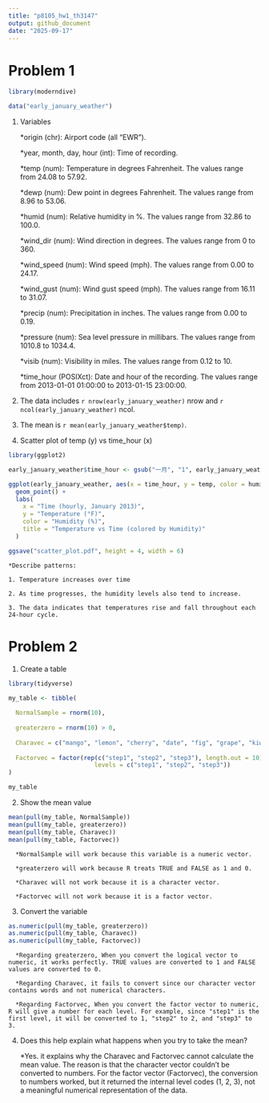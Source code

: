 ```yaml
---
title: "p8105_hw1_th3147"
output: github_document
date: "2025-09-17"
---
```


# Problem 1

```r
library(moderndive)

data("early_january_weather")
```

1. Variables

    *origin (chr): Airport code (all "EWR").
  
    *year, month, day, hour (int): Time of recording.
  
    *temp (num): Temperature in degrees Fahrenheit. The values range from 24.08 to 57.92.
  
    *dewp (num): Dew point in degrees Fahrenheit. The values range from 8.96 to 53.06.
  
    *humid (num): Relative humidity in %. The values range from 32.86 to 100.0.
  
    *wind_dir (num): Wind direction in degrees. The values range from 0 to 360. 
  
    *wind_speed (num): Wind speed (mph). The values range from 0.00 to 24.17.
  
    *wind_gust (num): Wind gust speed (mph). The values range from 16.11 to 31.07.
  
    *precip (num): Precipitation in inches. The values range from 0.00 to 0.19.
  
    *pressure (num): Sea level pressure in millibars. The values range from 1010.8 to 1034.4.
  
    *visib (num): Visibility in miles. The values range from 0.12 to 10.
  
    *time_hour (POSIXct): Date and hour of the recording. The values range from 2013-01-01 01:00:00 to 2013-01-15 23:00:00.

2. The data includes `r nrow(early_january_weather)` nrow and `r ncol(early_january_weather)` ncol.

3. The mean is `r mean(early_january_weather$temp)`.

4. Scatter plot of temp (y) vs time_hour (x)

```r
library(ggplot2)

early_january_weather$time_hour <- gsub("一月", "1", early_january_weather$time_hour)

ggplot(early_january_weather, aes(x = time_hour, y = temp, color = humid)) +
  geom_point() +
  labs(
    x = "Time (hourly, January 2013)",
    y = "Temperature (°F)",
    color = "Humidity (%)",
    title = "Temperature vs Time (colored by Humidity)"
  )

ggsave("scatter_plot.pdf", height = 4, width = 6)
```

    *Describe patterns:
    
    1. Temperature increases over time
    
    2. As time progresses, the humidity levels also tend to increase.
    
    3. The data indicates that temperatures rise and fall throughout each 24-hour cycle.

# Problem 2

1. Create a table
```r
library(tidyverse)

my_table <- tibble(
  
  NormalSample = rnorm(10),
  
  greaterzero = rnorm(10) > 0,
  
  Charavec = c("mango", "lemon", "cherry", "date", "fig", "grape", "kiwi", "apple", "strawberry", "nectarine"),
  
  Factorvec = factor(rep(c("step1", "step2", "step3"), length.out = 10),
                        levels = c("step1", "step2", "step3"))
)

my_table

```

2. Show the mean value

```r
mean(pull(my_table, NormalSample))
mean(pull(my_table, greaterzero))
mean(pull(my_table, Charavec))
mean(pull(my_table, Factorvec))
```

      *NormalSample will work because this variable is a numeric vector.
  
      *greaterzero will work because R treats TRUE and FALSE as 1 and 0.
  
      *Charavec will not work because it is a character vector.
  
      *Factorvec will not work because it is a factor vector.


3. Convert the variable

```r
as.numeric(pull(my_table, greaterzero))
as.numeric(pull(my_table, Charavec))
as.numeric(pull(my_table, Factorvec))
```

      *Regarding greaterzero, When you convert the logical vector to numeric, it works perfectly. TRUE values are converted to 1 and FALSE values are converted to 0. 
  
      *Regarding Charavec, it fails to convert since our character vector contains words and not numerical characters.
  
      *Regarding Factorvec, When you convert the factor vector to numeric, R will give a number for each level. For example, since "step1" is the first level, it will be converted to 1, "step2" to 2, and "step3" to 3.


4. Does this help explain what happens when you try to take the mean?

    *Yes. it explains why the Charavec and Factorvec cannot calculate the mean value. The reason is that the character vector couldn't be converted to numbers. For the factor vector (Factorvec), the conversion to numbers worked, but it returned the internal level codes (1, 2, 3), not a meaningful numerical representation of the data. 


